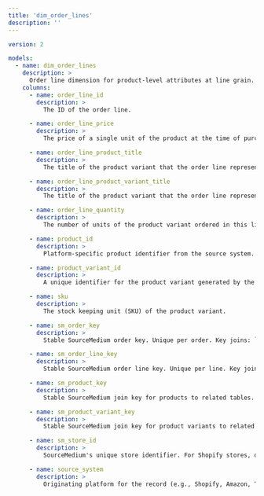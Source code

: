 ```yaml
---
title: 'dim_order_lines'
description: ''
---
```


```yaml
version: 2

models:
  - name: dim_order_lines
    description: >
      Order line dimension for product-level attributes at line grain. Grain: One row per sm_order_line_key. No canonical date; _synced_at is a freshness timestamp (not for analysis). Critical filters: source_system for platform-specific line-item coverage. Key joins: dim_orders via sm_order_key (many:1); dim_product_variants via sm_product_variant_key (many:1).
    columns:
      - name: order_line_id
        description: >
          The ID of the order line.

      - name: order_line_price
        description: >
          The price of a single unit of the product at the time of purchase (before line-level discounts). Multiply by order_line_quantity to get total line revenue.

      - name: order_line_product_title
        description: >
          The title of the product variant that the order line represents.

      - name: order_line_product_variant_title
        description: >
          The title of the product variant that the order line represents.

      - name: order_line_quantity
        description: >
          The number of units of the product variant ordered in this line item. Used to calculate total line revenue (order_line_price * order_line_quantity).

      - name: product_id
        description: >
          Platform-specific product identifier from the source system. Links to the parent product that this line item's variant belongs to.

      - name: product_variant_id
        description: >
          A unique identifier for the product variant generated by the source system.

      - name: sku
        description: >
          The stock keeping unit (SKU) of the product variant.

      - name: sm_order_key
        description: >
          Stable SourceMedium order key. Unique per order. Key joins: `obt_order_lines` (1:many via `sm_order_key`); `dim_customers` (many:1 via `sm_customer_key`). Platform caveat: TikTok Shop coverage may be limited.

      - name: sm_order_line_key
        description: >
          Stable SourceMedium order line key. Unique per line. Key joins: `dim_order_lines` (1:1); `dim_orders` (many:1 via `sm_order_key`). Platform caveat: TikTok Shop coverage may be limited.

      - name: sm_product_key
        description: >
          Stable SourceMedium join key for products to related tables.

      - name: sm_product_variant_key
        description: >
          Stable SourceMedium join key for product variants to related tables.

      - name: sm_store_id
        description: >
          SourceMedium's unique store identifier. For Shopify stores, derived from the myshopify.com domain; for other platforms (Amazon, TikTok Shop, Walmart.com), uses platform-specific identifiers.

      - name: source_system
        description: >
          Originating platform for the record (e.g., Shopify, Amazon, TikTok Shop, Chargebee). Used for platform‑specific behavior and coverage.

```